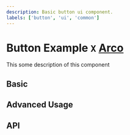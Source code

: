 ```yaml
---
description: Basic button ui component.
labels: ['button', 'ui', 'common']
---
```



# Button **Example** `X` [Arco](https://arco.design)

This some description of this component

## Basic

<div data-arco-demo="Basic">
  <Basic />
</div>

## Advanced Usage

<div data-arco-demo="Advanced">
  <Advanced />
</div>

## API
